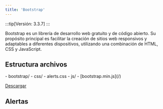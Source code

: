 ```yaml
---
title: 'Bootstrap'
---
```



<BootstrapJQuery />

:::tip[Versión: 3.3.7]
:::

Bootstrap es un librería de desarrollo web gratuito y de código abierto. Su propósito principal es facilitar la creación de sitios web responsivos
y adaptables a diferentes dispositivos, utilizando una combinación de HTML, CSS y JavaScript.

## Estructura archivos

<FileTree>
    - bootstrap/
        - css/
            - alerts.css
        - js/
            - [bootstrap.min.js](/)
</FileTree>

<a href="/src/vendor/bootstrap/alerts.css" download="alerts.css" >Descargar </a>

## Alertas

<Alerts />
